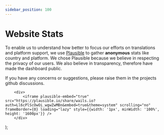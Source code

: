 ```yaml
---
sidebar_position: 100
---
```


# Website Stats

To enable us to understand how better to focus our efforts on translations and platform support,
we use [Plausible](https://plausible.io/privacy-focused-web-analytics) to gather **anonymous** stats like country and platform.
We chose Plausible because we believe in respecting the privacy of our users.
We also believe in transparency, therefore have made the dashboard public.

If you have any concerns or suggestions, please raise them in the projects github discussions.

<head>
<script async src="https://plausible.io/js/embed.host.js"></script>
</head>

        <div>
            <iframe plausible-embed="true" src="https://plausible.io/share/wails.io?auth=Ll6cPlScOwOi_wgwZwMBn&embed=true&theme=system" scrolling="no" frameBorder={0} loading="lazy" style={{width: '1px', minWidth: '100%', height: '1600px'}} />
        </div>
);

<NewComponent/>
